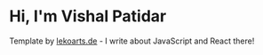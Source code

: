 # Hi, I'm Vishal Patidar

Template by [lekoarts.de](https://www.lekoarts.de?utm_source=cara&utm_medium=Starter) - I write about JavaScript and React there!

